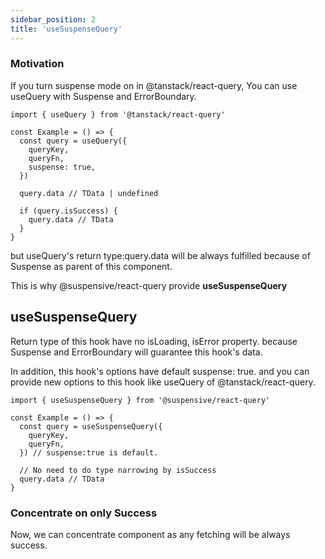 ```yaml
---
sidebar_position: 2
title: 'useSuspenseQuery'
---
```


### Motivation

If you turn suspense mode on in @tanstack/react-query, You can use useQuery with Suspense and ErrorBoundary.

```tsx
import { useQuery } from '@tanstack/react-query'

const Example = () => {
  const query = useQuery({
    queryKey,
    queryFn,
    suspense: true,
  })

  query.data // TData | undefined

  if (query.isSuccess) {
    query.data // TData
  }
}
```

but useQuery's return type:query.data will be always fulfilled because of Suspense as parent of this component.

This is why @suspensive/react-query provide **useSuspenseQuery**

## useSuspenseQuery

Return type of this hook have no isLoading, isError property. because Suspense and ErrorBoundary will guarantee this hook's data.

In addition, this hook's options have default suspense: true. and you can provide new options to this hook like useQuery of @tanstack/react-query.

```tsx
import { useSuspenseQuery } from '@suspensive/react-query'

const Example = () => {
  const query = useSuspenseQuery({
    queryKey,
    queryFn,
  }) // suspense:true is default.

  // No need to do type narrowing by isSuccess
  query.data // TData
}
```

### Concentrate on only Success

Now, we can concentrate component as any fetching will be always success.
